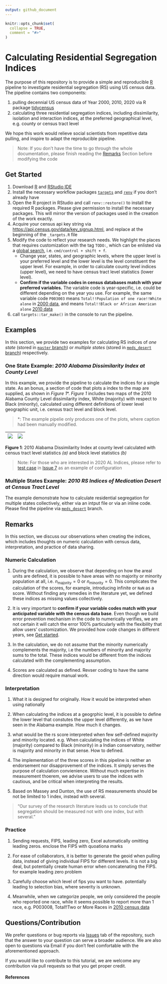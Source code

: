 ```yaml
---
output: github_document
---
```


<!-- README.md is generated from README.Rmd. Please edit that file -->

```r
knitr::opts_chunk$set(
  collapse = TRUE,
  comment = "#>"
)
```

# Calculating Residential Segregation Indices

The purpose of this repository is to provide a simple and reproducible [R](https://www.r-project.org/) pipeline to investigate residential segregation (RS) using US census data. The pipeline contains two components:

1) pulling decennial US census data of Year 2000, 2010, 2020 via R package [tidycensus](https://walker-data.com/tidycensus/index.html)
2) calculating three residential segregation indices, including dissimilarity, isolation and interaction indices, at the preferred geographical level, e.g. county or census tract level
    
We hope this work would relieve social scientists from repetitive data pulling, and inspire to adapt the reproducible pipeline.

> Note: If you don't have the time to go through the whole documentation, please finish reading the [Remarks](#remarks) Section before modifying the code

## Get Started

1. Download [R](https://www.r-project.org/) and [RStudio IDE](https://www.rstudio.com/products/rstudio/download/)
1. Install the necessary workflow packages [`targets`](https://cran.r-project.org/web/packages/targets/index.html) and [`renv`](https://rstudio.github.io/renv/articles/renv.html) if you don't already have
2. Open the R project in RStudio and call `renv::restore()` to install the required R packages. Please give permission to install the necessary packages. This will mirror the version of packages used in the creation of the work exactly.
3. Acquire your census api key string via [https://api.census.gov/data/key_signup.html](https://api.census.gov/data/key_signup.html), and replace at the beginning of the `_targets.R` file
4. Modify the code to reflect your research needs. We highlight the places that requires customization with the tag `TODO:`, which can be enlisted via a [global search](https://support.rstudio.com/hc/en-us/articles/200710523-Navigating-Code), i.e. `cmd/control + shift + f`.
    * Change year, states, and geographic levels, where the upper level is your preferred level and the lower level is the level constituent the upper level. For example, in order to calculate county level indices (upper level), we need to have census tract level statistics (lower level).
    * __Confirm if the variable codes in census databases match with your preferred variables.__ The variable code is year-specific, i.e. could be different depending on the year you use. For example, the same variable code `P003003` means `Total!!Population of one race!!White alone` in [2000 data](https://api.census.gov/data/2000/dec/sf1/variables.html), and means `Total!!Black or African American alone` [2010 data](https://api.census.gov/data/2010/dec/sf1/variables.html)
5. call `targets::tar_make()` in the console to run the pipeline.

## Examples
In this section, we provide two examples for calculating RS indices of _one state_ (stored in [`master` branch](https://github.com/boyiguo1/Tutorial-Residential_Segregation_Score/tree/master)) or _multiple states_ (stored in [`meds_desert` branch](https://github.com/boyiguo1/Tutorial-Residential_Segregation_Score/tree/meds_desert)) respectively.

### One State Example: _2010 Alabama Dissimilarity Index at County Level_
In this example, we provide the pipeline to calculate the indices for a single state. As an bonus, a section of code that plots a index to the map are supplied, as shown in _Figure 1_\*. _Figure 1_ includes two maps of the 2010 Alabama County Level dissimilarity index, White (majority) with respect to  Black (minority), calculated using different definitions of lower level geographic unit, i.e. census tract level and block level. 

>\*: The example pipelie only produces one of the plots, where caption had been manually modified.

| ![](README_files/figure/2010_AL_Disml_tract.png)     | ![](README_files/figure/2010_AL_Disml_block.png)|
| ----------- | ----------- |
__Figure 1__: 2010 Alabama Dissimilarity Index at county level calculated with census tract level statistics _(a)_  and block level statistics _(b)_ 


> Note: For those who are interested in 2020 AL Indices, please refer to [test case](https://github.com/boyiguo1/Tutorial-Residential_Segregation_Score/issues/7#issuecomment-1005776330) in [Issue 7](https://github.com/boyiguo1/Tutorial-Residential_Segregation_Score/issues/7) as an example of configuration

### Multiple States Example: _2010 RS Indices of Medication Desert at Census Tract Level_
The example demonstrate how to calculate residential segregation for multiple states collectively, either via an intput file or via an inline code. Please find the pipeline via [`meds_desert`](https://github.com/boyiguo1/Tutorial-Residential_Segregation_Score/tree/meds_desert) branch.


## Remarks
In this section, we discuss our observations when creating the indices, which includes thoughts on numeric calculation with census data, interpretation, and practice of data sharing.

### Numeric Calculation

1. During the calculation, we observe that depending on how the areal units are defined, it is possible to have areas with no majority or minority population at all, i.e. $n_{\text{majority}} = 0$ or $n_{\text{minority}} = 0$. This complicates the calculation of the scores, for example, introducing infinite or `NaN` as a score. Without finding any remedies in the literature yet, we defined these indices as missing values collectively. 

2. It is very important to __confirm if your variable codes match with your anticipated variable with the census data base__. Even though we build error prevention mechanism in the code to numerically verifies, we are not certain it will catch the error 100\% particularly with the flexibility that allow users' customization. We provided how code changes in different years, see [Get started](#get-started).

3. In the calculation, we do not assume that the minority numerically complements the majority, i.e the numbers of minority and majority sums to the total. These indices would be different from the indices calculated with the complementing assumption.

4. Scores are calculated as defined. Revser coding to have the same direction would require manual work.


### Interpretation

1. What it is designed for originally. How it would be interpreted when using nationally

2. When calculating the indices at a geogrphic level, it is possible to define the lower level that constutes the upper level differently, as we have seen in the Alabama example. How much it changes.

1. what would be the rs score interpreted when few self-defined majority and minority located. e.g. When calculating the indices of White (majority) compared to Black (minority) in a Indian conservatory, neither is majority and minority in that sense. How to defined.

1. The implementation of the three scores in this pipeline is neither an endorsement nor disapprovement of the indices. It simply serves the purpose of calculation convienience. Without much expertise in measurement thoerem, we advise users to use the indices with cautious, and be critical when interpreting the results.

3. Based on Massey and Dunton, the use of RS measurements should be not be limited to 1 index, instead with several.

>"Our survey of the research literature leads us to conclude that segregation should be measured not with one index, but with several."


### Practice

1. Sending requests, FIPS, leading zero, Excel automatically omitting leading zeros. enclose the FIPS with quoationa marks

2. For ease of collaborators, it is better to generate the geoid when pulling data, instead of giving individual FIPS for different levels. It is not a big  deal, but potentially create human error when concatenating the FIPS. for example leading zero problem

3. Carefully choose which level of fips you want to have. potentially leading to selection bias, where severity is unknown.


4.  Meanwhile, when we categorize people, we only considered the people who reported one race, while it seems possible to report more than 1 race, e.g. P003008, Total!!Two or More Races in [2010 census data](https://api.census.gov/data/2010/dec/sf1/variables.html) 

<!-- badges: start -->
<!-- badges: end -->

## Questions/Contribution

We prefer questions or bug reports via [Issues](https://github.com/boyiguo1/Tutorial-Residential_Segregation_Score/issues/) tab of the repository, such that the answer to your question can serve a broader audience. We are also open to questions via Email if you don't feel comfortable with the aforementioned approach.

If you would like to contribute to this tutorial, we are welcome any contribution via pull requests so that you get proper credit.


#### References
